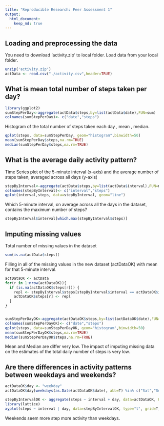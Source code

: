 ```yaml
---
title: "Reproducible Research: Peer Assessment 1"
output: 
  html_document:
    keep_md: true
---
```



## Loading and preprocessing the data
You need to download 'activity.zip' to local folder.
Load data from your local folder.
```r
unzip('activity.zip')
actData <- read.csv("./activity.csv",header=TRUE)
```

## What is mean total number of steps taken per day?
```r
library(ggplot2)
sumStepPerDay<-aggregate(actData$steps,by=list(actData$date),FUN=sum)
colnames(sumStepPerDay)<- c("date","steps")
```
Histogram of the total number of steps taken each day , mean , median.
```r
qplot(steps, data=sumStepPerDay, geom="histogram",binwidth=50)
mean(sumStepPerDay$steps,na.rm=TRUE)
median(sumStepPerDay$steps,na.rm=TRUE)
```

## What is the average daily activity pattern?
Time Series plot of the 5-minute interval (x-axis) and the average number of steps taken, averaged across all days (y-axis)
```r
stepByInterval<-aggregate(actData$steps,by=list(actData$interval),FUN=mean,na.rm=TRUE)
colnames(stepByInterval)<- c("interval","steps")
qplot(interval,steps, data=stepByInterval, geom="line")
```

Which 5-minute interval, on average across all the days in the dataset, contains the maximum number of steps?

```r
stepByInterval$interval[which.max(stepByInterval$steps)]

```
## Imputing missing values
Total number of missing values in the dataset
```r
sum(is.na(actData$steps))
```

Filling in all of the missing values in the new dataset (actDataOK) with mean for that 5-minute interval.

```r
actDataOK <- actData
for(r in 1:nrow(actDataOK)){
  if (is.na(actDataOK$steps[r])) {
    repl <- stepByInterval$steps[stepByInterval$interval == actDataOK$interval[r]]
    actDataOK$steps[r] <- repl
  }
}


sumStepPerDayOK<-aggregate(actDataOK$steps,by=list(actDataOK$date),FUN=sum)
colnames(sumStepPerDayOK)<- c("date","steps")
qplot(steps, data=sumStepPerDayOK, geom="histogram",binwidth=50)
mean(sumStepPerDayOK$steps,na.rm=TRUE)
median(sumStepPerDayOK$steps,na.rm=TRUE)

```
Mean and Median are differ very low.
The impact of imputing missing data on the estimates of the total daily number of steps is very low.

## Are there differences in activity patterns between weekdays and weekends?
```r
actDataOK$day <- "weekday"
actDataOK$day[weekdays(as.Date(actDataOK$date), abb=T) %in% c("Sat","Sun")] <- "weekend"

stepByIntervalOK <- aggregate(steps ~ interval + day, data=actDataOK, FUN="mean")
library(lattice)
xyplot(steps ~ interval | day, data=stepByIntervalOK, type="l", grid=T, layout=c(1,2), ylab="Number of steps", xlab="5 minutes intervals", main="Average  5 minutes intervals: Weekday VS Weekend")
```
Weekends seem more step more activity than weekdays.


